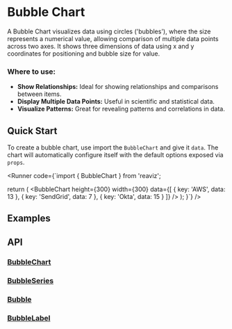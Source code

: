 
<Meta of={BubbleChartStory} />

# Bubble Chart

A Bubble Chart visualizes data using circles ('bubbles'), where the size represents a numerical value, 
allowing comparison of multiple data points across two axes. 
It shows three dimensions of data using x and y coordinates for positioning and bubble size for value.

### Where to use:

- **Show Relationships:** Ideal for showing relationships and comparisons between items.
- **Display Multiple Data Points:** Useful in scientific and statistical data.
- **Visualize Patterns:** Great for revealing patterns and correlations in data.

## Quick Start
To create a bubble chart, use import the `BubbleChart` and give it `data`. The chart
will automatically configure itself with the default options exposed via `props`.

<Runner code={`import { BubbleChart } from 'reaviz';

  return (
    <BubbleChart
      height={300}
      width={300}
      data={[
        { key: 'AWS', data: 13 },
        { key: 'SendGrid', data: 7 },
        { key: 'Okta', data: 15 }
      ]}
    />
  );
}`}
/>

## Examples
<ToggleCanvas of={BubbleChartStory.Simple} storybook="charts-bubble-chart--simple" />

## API
### [BubbleChart](https://github.com/reaviz/reaviz/blob/master/src/BubbleChart/BubbleChart.tsx)
<PropsTable name="BubbleChart" />

### [BubbleSeries](https://github.com/reaviz/reaviz/blob/master/src/BubbleChart/BubbleSeries.tsx)
<PropsTable name="BubbleSeries" />

### [Bubble](https://github.com/reaviz/reaviz/blob/master/src/BubbleChart/Bubble.tsx)
<PropsTable name="Bubble" />

### [BubbleLabel](https://github.com/reaviz/reaviz/blob/master/src/BubbleChart/BubbleLabel.tsx)
<PropsTable name="BubbleLabel" />
